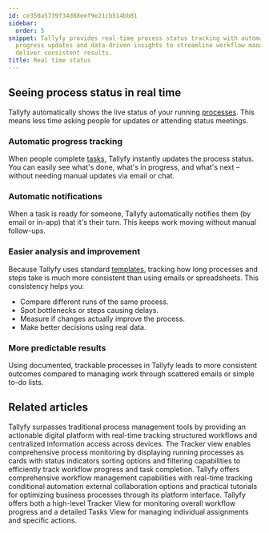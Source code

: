 ```yaml
---
id: ce350a5739f34d88eef9e21cb514bb81
sidebar:
  order: 5
snippet: Tallyfy provides real-time process status tracking with automatic notifications
  progress updates and data-driven insights to streamline workflow management and
  deliver consistent results.
title: Real time status
---
```


## Seeing process status in real time

Tallyfy automatically shows the live status of your running [processes](/products/pro/tracking-and-tasks/processes/). This means less time asking people for updates or attending status meetings.

<lite-vimeo videoid="903080339"></lite-vimeo>

### Automatic progress tracking

When people complete [tasks](/products/pro/tracking-and-tasks/tasks/), Tallyfy instantly updates the process status. You can easily see what's done, what's in progress, and what's next – without needing manual updates via email or chat.

### Automatic notifications

When a task is ready for someone, Tallyfy automatically notifies them (by email or in-app) that it's their turn. This keeps work moving without manual follow-ups.

### Easier analysis and improvement

Because Tallyfy uses standard [templates](/products/pro/documenting/templates/), tracking how long processes and steps take is much more consistent than using emails or spreadsheets. This consistency helps you:

*   Compare different runs of the same process.
*   Spot bottlenecks or steps causing delays.
*   Measure if changes actually improve the process.
*   Make better decisions using real data.

### More predictable results

Using documented, trackable processes in Tallyfy leads to more consistent outcomes compared to managing work through scattered emails or simple to-do lists.


## Related articles
<CardGrid>
<LinkTitleCard header="<b>Tracking And Tasks > Comparison with flowcharts and spreadsheets</b>" href="/products/pro/tracking-and-tasks/can-i-build-a-flowchart-in-tallyfy/" > Tallyfy surpasses traditional process management tools by providing an actionable digital platform with real-time tracking structured workflows and centralized information access across devices. </LinkTitleCard>
<LinkTitleCard header="<b>Tracker View > Manage and track my processes</b>" href="/products/pro/tracking-and-tasks/tracker-view/how-can-i-manage-and-track-my-processes-on-tallyfy/" > The Tracker view enables comprehensive process monitoring by displaying running processes as cards with status indicators sorting options and filtering capabilities to efficiently track workflow progress and task completion. </LinkTitleCard>
<LinkTitleCard header="<b>Tutorials > Key features</b>" href="/products/pro/tutorials/features/" > Tallyfy offers comprehensive workflow management capabilities with real-time tracking conditional automation external collaboration options and practical tutorials for optimizing business processes through its platform interface. </LinkTitleCard>
<LinkTitleCard header="<b>Pro > Tracking</b>" href="/products/pro/tracking-and-tasks/" > Tallyfy offers both a high-level Tracker View for monitoring overall workflow progress and a detailed Tasks View for managing individual assignments and specific actions. </LinkTitleCard>
</CardGrid>